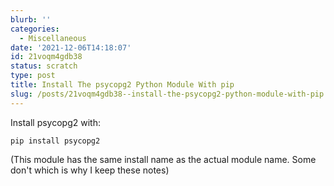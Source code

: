 ```yaml
---
blurb: ''
categories:
  - Miscellaneous
date: '2021-12-06T14:18:07'
id: 21voqm4gdb38
status: scratch
type: post
title: Install The psycopg2 Python Module With pip
slug: /posts/21voqm4gdb38--install-the-psycopg2-python-module-with-pip
---
```


Install psycopg2 with:

```
pip install psycopg2
```

(This module has the same install name as the actual module name. Some don't which is why I keep these notes)


